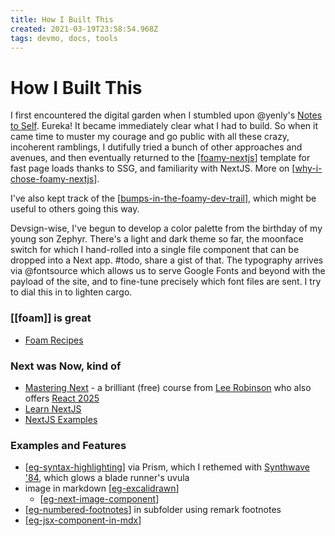```yaml
---
title: How I Built This
created: 2021-03-19T23:58:54.968Z
tags: devmo, docs, tools
---
```


# How I Built This

I first encountered the digital garden when I stumbled upon @yenly's [Notes to Self](https://til.yenly.wtf/notes/how-i-built-this). Eureka! It became immediately clear what I had to build. So when it came time to muster my courage and go public with all these crazy, incoherent ramblings, I dutifully tried a bunch of other approaches and avenues, and then eventually returned to the [[foamy-nextjs]] template for fast page loads thanks to SSG, and familiarity with NextJS. More on [[why-i-chose-foamy-nextjs]].

I've also kept track of the [[bumps-in-the-foamy-dev-trail]], which might be useful to others going this way.

Devsign-wise, I've begun to develop a color palette from the birthday of my young son Zephyr. There's a light and dark theme so far, the moonface switch for which I hand-rolled into a single file component that can be dropped into a Next app. #todo, share a gist of that. The typography arrives via @fontsource which allows us to serve Google Fonts and beyond with the payload of the site, and to fine-tune precisely which font files are sent. I try to dial this in to lighten cargo.

### [[foam]] is great

- [Foam Recipes](https://foambubble.github.io/foam/recipes)

### Next was Now, kind of

- [Mastering Next](https://masteringnextjs.com/) - a brilliant (free) course from [Lee Robinson](https://leerob.io) who also offers [React 2025](https://react2025.com/)
- [Learn NextJS](https://nextjs.org/learn/basics/create-nextjs-app)
- [NextJS Examples](https://github.com/vercel/next.js/tree/canary/examples)

### Examples and Features

- [[eg-syntax-highlighting]] via Prism, which I rethemed with [Synthwave '84](https://github.com/robb0wen/synthwave-vscode), which glows a blade runner's uvula
- image in markdown [[eg-excalidrawn]]
  - [[eg-next-image-component]]
- [[eg-numbered-footnotes]] in subfolder using remark footnotes
- [[eg-jsx-component-in-mdx]]

[//begin]: # "Autogenerated link references for markdown compatibility"
[foamy-nextjs]: foamy-nextjs "Foamy NextJS Starter"
[why-i-chose-foamy-nextjs]: why-i-chose-foamy-nextjs "Why I Chose Foamy NextJS"
[bumps-in-the-foamy-dev-trail]: bumps-in-the-foamy-dev-trail "Bumps in the Foamy Dev Trail"
[eg-syntax-highlighting]: foam/examples/eg-syntax-highlighting "Syntax Highlighting Example"
[eg-excalidrawn]: foam/examples/eg-excalidrawn "Excalidrawn Examples"
[eg-next-image-component]: foam/examples/eg-next-image-component "Next Image Component Example"
[eg-numbered-footnotes]: foam/examples/eg-numbered-footnotes "Numbered Footnotes"
[eg-jsx-component-in-mdx]: foam/examples/eg-jsx-component-in-mdx "JSX Component in MDX Example"
[//end]: # "Autogenerated link references"